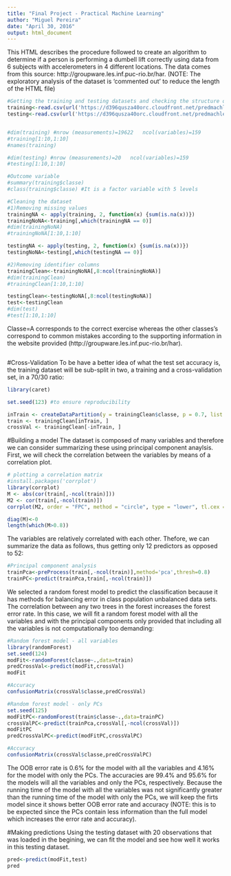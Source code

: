 ```yaml
---
title: "Final Project - Practical Machine Learning"
author: "Miguel Pereira"
date: "April 30, 2016"
output: html_document
---
```


This HTML describes the procedure followed to create an algorithm to determine if a person is performing a dumbell lift correctly using data from 6 subjects with accelerometers in 4 different locations. The data comes from this source: http://groupware.les.inf.puc-rio.br/har.
(NOTE: The exploratory analysis of the dataset is 'commented out' to reduce the length of the HTML file)

```r
#Getting the training and testing datasets and checking the structure of the data provided.
training<-read.csv(url('https://d396qusza40orc.cloudfront.net/predmachlearn/pml-training.csv'),na.strings= c("NA",""," "))
testing<-read.csv(url('https://d396qusza40orc.cloudfront.net/predmachlearn/pml-testing.csv'),na.strings= c("NA",""," "))


#dim(training) #nrow (measurements)=19622   ncol(variables)=159
#training[1:10,1:10]
#names(training)

#dim(testing) #nrow (measurements)=20   ncol(variables)=159
#testing[1:10,1:10]

#Outcome variable
#summary(training$classe)
#class(training$classe) #It is a factor variable with 5 levels

#Cleaning the dataset
#1)Removing missing values
trainingNA <- apply(training, 2, function(x) {sum(is.na(x))})
trainingNoNA<-training[,which(trainingNA == 0)]
#dim(trainingNoNA)
#trainingNoNA[1:10,1:10]

testingNA <- apply(testing, 2, function(x) {sum(is.na(x))})
testingNoNA<-testing[,which(testingNA == 0)]

#2)Removing identifier columns
trainingClean<-trainingNoNA[,8:ncol(trainingNoNA)]
#dim(trainingClean)
#trainingClean[1:10,1:10]

testingClean<-testingNoNA[,8:ncol(testingNoNA)]
test<-testingClean
#dim(test)
#test[1:10,1:10]
```

Classe=A corresponds to the correct exercise whereas the other classes's correspond to common mistakes according to the supporting information in the website provided (http://groupware.les.inf.puc-rio.br/har).


```r

```


#Cross-Validation
To be have a better idea of what the test set accuracy is, the training dataset will be sub-split in two, a training and a cross-validation set, in a 70/30 ratio:

```r
library(caret)

set.seed(123) #to ensure reproducibility

inTrain <- createDataPartition(y = trainingClean$classe, p = 0.7, list = FALSE)
train <- trainingClean[inTrain, ]
crossVal <- trainingClean[-inTrain, ]
```


#Building a model
The dataset is composed of many variables and therefore we can consider summarizing these using principal component anaylsis. First, we will check the correlation between the variables by means of a correlation plot.
```r
# plotting a correlation matrix
#install.packages('corrplot')
library(corrplot)
M <- abs(cor(train[,-ncol(train)]))
M2 <- cor(train[,-ncol(train)])
corrplot(M2, order = "FPC", method = "circle", type = "lower", tl.cex = 0.8,  tl.col = rgb(0, 0, 0))

diag(M)<-0
length(which(M>0.8))
```

The variables are relatively correlated with each other. Thefore, we can summarize the data as follows, thus getting only 12 predictors as opposed to 52:

```r
#Principal component analysis
trainPca<-preProcess(train[,-ncol(train)],method='pca',thresh=0.8)
trainPC<-predict(trainPca,train[,-ncol(train)])
```


We selected a random forest model to predict the classification because it has methods for balancing error in class population unbalanced data sets. The correlation between any two trees in the forest increases the forest error rate.
In this case, we will fit a random forest model with all the variables and with the principal components only provided that including all the variables is not computationally too demanding:

```r
#Random forest model - all variables
library(randomForest)
set.seed(124)
modFit<-randomForest(classe~.,data=train)
predCrossVal<-predict(modFit,crossVal)
modFit

#Accuracy
confusionMatrix(crossVal$classe,predCrossVal)
```

```r
#Random forest model - only PCs
set.seed(125)
modFitPC<-randomForest(train$classe~.,data=trainPC)
crossValPC<-predict(trainPca,crossVal[,-ncol(crossVal)])
modFitPC
predCrossValPC<-predict(modFitPC,crossValPC)

#Accuracy
confusionMatrix(crossVal$classe,predCrossValPC)
```

The OOB error rate is 0.6% for the model with all the variables and 4.16% for the model with only the PCs.
The accuracies are 99.4% and 95.6% for the models will all the variables and only the PCs, respectively.
Because the running time of the model with all the variables was not significantly greater than the running time of the model with only the PCs, we will keep the firts model since it shows better OOB error rate and accuracy (NOTE: this is to be expected since the PCs contain less information than the full model which increases the error rate and accuracy).

#Making predictions
Using the testing dataset with 20 observations that was loaded in the begining, we can fit the model and see how well it works in this testing dataset.

```r
pred<-predict(modFit,test)
pred
```
